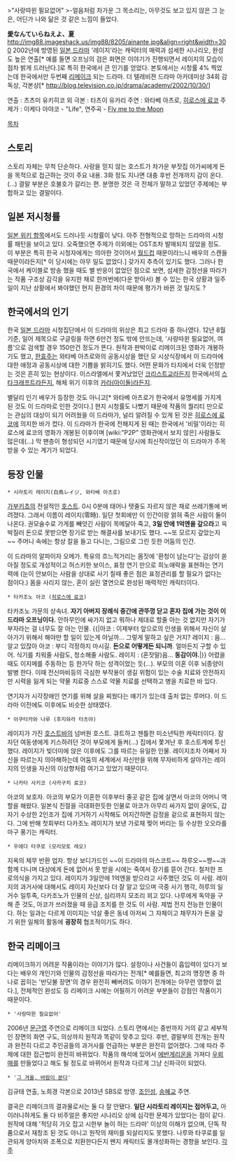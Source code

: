 {{{#!html
<object width="550" height="315"><param name="movie" value="http://www.youtube-nocookie.com/v/x0-0M8fV2wA?version=3&amp;hl=ko_KR&amp;rel=0"></param><param name="allowFullScreen" value="true"></param><param name="allowscriptaccess" value="always"></param><embed src="http://www.youtube-nocookie.com/v/x0-0M8fV2wA?version=3&amp;hl=ko_KR&amp;rel=0" type="application/x-shockwave-flash" width="550" height="315" allowscriptaccess="always" allowfullscreen="true"></embed></object>
}}}

>"사랑따윈 필요없어"
>-얼음처럼 차가운 그 목소리는, 아무것도 보고 있지 않은 그 눈은, 어딘가 나와 닮은 것 같은 느낌이 들었다.

'''愛なんていらねえよ、夏'''
http://img88.imageshack.us/img88/8205/ainante.jpg&align=right&width=300
2002년에 방영된 [[일본 드라마]]
'레이지'라는 캐릭터의 매력과 섬세한 시나리오, 완성도 높은 연출[* 예를 들면 오프닝의 검은 화면은 이야기가 진행되면서 레이지의 모습이 점차 밝게 드러난다.]로 특히 한국에서 큰 인기를 얻었다. 본토에서는 시청률 4% 찍었는데 한국에서만 두번째 [[리메이크]] 되는 드라마. 더 텔레비젼 드라마 아카데미상 34회 감독상, 각본상[* http://blog.television.co.jp/drama/academy/2002/10/30/]

연출 : 츠츠미 유키히코 외
극본 : 타츠이 유카리
주연 : 와타베 아츠로, [[히로스에 료코]]
주제가 : 이케다 아야코 - "Life", 연주곡 - [[Fly me to the Moon]]

[[목차]]
== 스토리 ==
스토리 자체는 무척 단순하다. 사랑을 믿지 않는 호스트가 차가운 부잣집 아가씨에게 돈을 목적으로 접근하는 것이 주요 내용. 3화 정도 지나면 대충 후반 전개까지 감이 온다.(...)
결말 부분은 호불호가 갈리는 편. 분명한 것은 극 전체가 말하고 있었던 주제에는 부합하고 있는 결말이다. 
== 일본 저시청률 ==
[http://ja.wikipedia.org/wiki/%E6%84%9B%E3%81%AA%E3%82%93%E3%81%A6%E3%81%84%E3%82%89%E3%81%AD%E3%81%88%E3%82%88%E3%80%81%E5%A4%8F 일본 위키 항목]에서도 드러나듯 시청률이 낮다. 아주 전형적으로 망하는 드라마의 시청률 패턴을 보이고 있다. 오죽했으면 주제가 이외에는 OST조차 발매되지 않았을 정도. 이 부분은 특히 한국 시청자에게는 의아한 것이어서 [[월드컵]] 때문이라느니 배우의 스캔들 때문이라든지[* 이 당시에는 아무 일도 없었다.] 갖가지 추측이 있기도 했다. 그러나 한국에서 케이블로 방송 했을 때도 별 반응이 없었던 점으로 보면, 섬세한 감정선을 따라가는 작품 구조상 감각을 유지한 채로 한꺼번에(다운 받아서) 볼 수 있는 한국 상황과 일주일이 지난 상황에서 봐야했던 현지 환경의 차이 때문에 평가가 바뀐 것 일지도 ?
== 한국에서의 인기 ==
한국 [[일본 드라마]] 시청집단에서 이 드라마의 위상은 최고 드라마 중 하나였다. 12년 8월 기준, 일어 제목으로 구글링을 하면 6만건 정도 밖에 안뜨는데, '사랑따윈 필요없어, 여름'으로 검색할 경우 150만건 정도가 뜬다. 원작과 판박이로 리메이크된 영화가 개봉하기도 했고, [[한효주]]는 와타베 아츠로와의 공동시상을 했던 모 시상식장에서 이 드라마에 대한 애정과 공동시상에 대한 기쁨을 밝히기도 했다. 어떤 문화가 타지에서 더욱 인정받는 것은 흔히 있는 현상이다. 이스라엘에서 쫓겨났었던 [[크리스트교]]라든지 한국에서의 [[스타크래프트]]라든지, 해체 위기 이후의 [[카라(아이돌)]]라든지.

별달리 인기 배우가 등장한 것도 아니고[* 와타베 아츠로가 한국에서 유명세를 가지게 된 것도 이 드라마로 인한 것이다.] 현지 시청률도 나빴기 때문에 작품의 퀄리티 만으로는 관심의 대상이 되기 어려웠을 이 드라마가, 널리 알려질 수 있게 된 것은 [[히로스에 료코]]에 의지한 바가 컸다. 이 드라마가 한국에 전해지게 된 때는 한국에서 '비밀'이라는 히로스에 료코의 영화가 개봉된 이후이며 [wiki:"P2P" 영화관에서 보지 않은] 사람들도 많은데(...) 막 팬층이 형성되던 시기였기 때문에 당시에 최신작이었던 이 드라마가 주목 받을 수 있는 계기가 되었다.
== 등장 인물 ==
 * 시라토리 레이지(白鳥レイジ, 와타베 아츠로)
[[가부키쵸]]의 전설적인 [[호스트]]. 0시 0분에 태어나 탯줄도 자르지 않은 채로 쓰레기통에 버려졌다. 그래서 이름이 레이지(零時). 일단 첫회에만 이 인간이랑 얽혀 죽은 사람이 둘이 나온다. 권모술수로 가게를 빼앗긴 사람이 목메달아 죽고, '''3일 안에 1억엔을 갚으라'''고 윽박질러 돈으로 못받으면 장기로 받는 해결사를 보내기도 했다. ~~또 모르지 갚았는지~~ 주머니 속에는 항상 칼을 들고 다니는, 그림으로 그린 듯한 어둠의 인간.

이 드라마의 알파이자 오메가. 특유의 흐느적거리는 몸짓에 '환청이 남는다'는 감상이 쏟아질 정도로 개성적이고 허스키한 보이스, 표정 연기 만으로 희노애락을 표현하는 연기력에 (눈이 안보이는 사람을 상대로 사기 칠때 좋은 점은 표정관리를 할 필요가 없다는 점이다.) 몸을 사리지 않는, 혼이 실린 열연으로 완성된 매력적인 캐릭터이다.

 * 타카조노 아코 ([[히로스에 료코]])
타카조노 가문의 상속녀. '''자기 아버지 장례식 중간에 관뚜껑 닫고 혼자 집에 가는 것이 이 드라마 오프닝이다.''' 안하무인에 싸가지 없고 뭐하나 제대로 할줄 아는 것 없지만 자기가 부자라는 걸 너무도 잘 아는 인물.
{{|아코 : 이제부터 앞으로의 인생을 위해서 자신이 살아가기 위해서 해야만 할 일이 있는게 아닐까... 그렇게 말하고 싶은 거지?
레이지 : 음... 알고 있잖아
아코 : 부디 걱정하지 마시길. '''돈으로 어떻게든 되니까'''. 얼마든지 구할 수 있어. 식기를 치워줄 사람도, 청소해줄 사람도.
레이지 : (혼잣말)음... '''동감이야.'''|}}
어렸을 때도 이지메를 주동하는 등 한가닥 하는 성격이었는 듯(...).
부모의 이혼 이후 뇌종양이 발병 한다. 이때 전신마비등의 극심한 부작용이 생길 위험이 있는 수술 치료와 안전하지만 시력을 잃게 되는 약물 치료중 스스로 약물 치료를 선택하고 병을 치료한 바 있다. 

연기자가 시각장애인 연기를 위해 살을 찌웠다는 얘기가 있는데 출처 없는 루머다. 이 드라마 이전에도 이후에도 비슷한 상태였다.

 * 아쿠타카와 나루 (후지와라 타츠야)
레이지가 가진 [[호스트바]]의 넘버원 호스트. 큐트하고 젠틀한 미소년틱한 캐릭터이다. 잠자던 여동생에게 키스하려던 것이 부모에게 들켜(...) 집에서 쫓겨난 후 호스트계에 투신했다.
레이지가 빚더미에 앉은 이후에도 그를 따르는 유일한 인물. 레이지조차 어째서 자신을 따르는지 의아해하는데 어둠의 세계에서 자신만을 위해 무자비하게 살아가는 레이지의 인생을 자신의 이상향처럼 여기고 있었기 때문이다.

 * 나카타 사키코 (사카구치 료코)
아코의 보호자. 아코의 부모가 이혼한 이후부터 줄곳 같은 집에 살면서 아코의 어머니 역할을 해왔다. 일본식 친절을 극대화한듯한 인물로 아코가 아무리 싸가지 없이 굴어도, 갑자기 수상한 2인조가 집에 기거하기 시작해도 어지간하면 감정을 겉으로 표현하지 않는다. 그에 반해 첫회부터 다카조노 레이지가 보낸 가로채 찢어 버리는 등 수상한 오오라를 마구 풍기는 캐릭터.

 * 우에다 타쿠로 (모리모토 레오)
지옥의 체무 반환 업자. 항상 보디가드인 ~~이 드라마의 마스코트~~ 하루오~~쨩~~과 함께 다니며 대상에게 돈에 없어서 못 받을 시에는 죽여서 장기를 뜯어 간다. 철저한 프로의식을 가지고 있다. 레이지가 3일안에 1억엔을 받으라고 사주했던 것도 이 사람. 레이지의 과거사에 대해서도 레이지 자신보다 더 잘 알고 있으며 극중 사기 행각, 하루의 일거수 일투족, 다카조노가 인물의 신상, 심리까지 모조리 꾀고 있다. 나루에게 독약을 구해 준 것도, 아코가 쓰러졌을 때 응급 조치를 한 것도 이 사람. 제법 전지 전능한 인물이다.
하는 일과는 다르게 이미지는 넉살 좋은 동네 아저씨 그 자체이고 채무자가 돈을 갚기 위한 일체의 활동에 '''굉장히''' 협조적이기도 하다.

== 한국 리메이크 ==
리메이크하기 어려운 작품이라는 이야기가 많다. 설정이나 사건들이 흡입력이 있다기 보다는 배우의 개인기와 인물의 감정선을 따라가는 전개[* 예를들면, 최고의 명장면 중 하나로 꼽히는 '반딧불 장면'의 경우 완전히 빼버려도 이야기 전개에는 아무런 영향이 없다.], 전체적인 완성도 등 리메이크 시에는 어필하기 어려운 부분들이 강점인 작품이기 때문이다.
 * '사랑따윈 필요없어'
2006년 [[문근영]] 주연으로 리메이크 되었다. 스토리 면에서는 중반까지 거의 같고 세부적인 장면의 화면 구도, 의상까지 원작과 똑같이 맞추고 있다. 후반, 결말부의 전개는 원작과 완전히 다르고 주인공들의 과거사를 언급하는 부분은 완전히 없어졌다. 그에 따라 주제에 대한 접근법이 완전히 바뀌었다. 작품의 해석에 있어서 [[에반게리온]]을 가져다 [[우뢰매]]를 만들었다고 해도 될 정도로 바뀌어서 원작과 다르게 그냥 신파극이 되었다. 

 * '[[그 겨울, 바람이 분다]]'
김규태 연출, 노희경 각본으로 2013년 SBS로 방영. [[조인성]], [[송혜교]] 주연.

결국은 리메이크의 결과물로서는 둘 다 잘 안됐다. '''일단 시라토리 레이지는 접어두고,''' 아이러니하게도 둘 다 비주얼은 좋지만 시나리오 상에 심각한 문제가 있었다는 점이 같다. 원작에 대해 '적당히 가오 잡고 시한부 놀이 하는 드라마' 이상의 이해가 없으며, 단독 작품으로서 재창조 된 것도 아니고 원작의 재미를 되살리지도 못했다. 나루와 타쿠로를 일관되게 양아치와 조폭으로 치환한다든지 왠지 캐릭터도 몰개성화하는 경향을 보인다. 
[[각주]]
